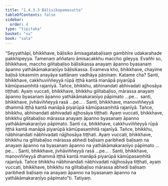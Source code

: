 ```yaml
---
title: "1.4.3.3 Bāḷisikopamasutta"
tableOfContents: false
sidebar:
  order: 4
type: "tipitaka"
basket: "su"
book: "sala"
---
```



<DynamicBreadcrumb />

<Division number="230" book="sala">

<Paragraph number="933" book="sala">
“Seyyathāpi, bhikkhave, bāḷisiko āmisagatabaḷisaṃ gambhīre udakarahade pakkhipeyya. Tamenaṃ aññataro āmisacakkhu maccho gileyya. Evañhi so, bhikkhave, maccho gilitabaḷiso bāḷisikassa anayaṃ āpanno byasanaṃ āpanno yathākāmakaraṇīyo bāḷisikassa.
</Paragraph>

<Paragraph number="934" book="sala">
Evameva kho, bhikkhave, chayime baḷisā lokasmiṃ anayāya sattānaṃ vadhāya pāṇinaṃ. Katame cha? Santi, bhikkhave, cakkhuviññeyyā rūpā iṭṭhā kantā manāpā piyarūpā kāmūpasaṃhitā rajanīyā. Tañce, bhikkhu, abhinandati abhivadati ajjhosāya tiṭṭhati. Ayaṃ vuccati, bhikkhave, bhikkhu gilitabaḷiso, mārassa anayaṃ āpanno byasanaṃ āpanno yathākāmakaraṇīyo pāpimato …pe…  santi, bhikkhave, jivhāviññeyyā rasā …pe… .
</Paragraph>

<Paragraph number="935" book="sala">
Santi, bhikkhave, manoviññeyyā dhammā iṭṭhā kantā manāpā piyarūpā kāmūpasaṃhitā rajanīyā. Tañce, bhikkhu, abhinandati abhivadati ajjhosāya tiṭṭhati. Ayaṃ vuccati, bhikkhave, bhikkhu gilitabaḷiso mārassa anayaṃ āpanno byasanaṃ āpanno yathākāmakaraṇīyo pāpimato.
</Paragraph>

<Paragraph number="936" book="sala">
Santi ca, bhikkhave, cakkhuviññeyyā rūpā iṭṭhā kantā manāpā piyarūpā kāmūpasaṃhitā rajanīyā. Tañce, bhikkhu, nābhinandati nābhivadati nājjhosāya tiṭṭhati. Ayaṃ vuccati, bhikkhave, bhikkhu na gilitabaḷiso mārassa abhedi baḷisaṃ paribhedi baḷisaṃ na anayaṃ āpanno na byasanaṃ āpanno na yathākāmakaraṇīyo pāpimato …pe… .
</Paragraph>

<Paragraph number="937" book="sala">
Santi, bhikkhave, jivhāviññeyyā rasā …pe… . Santi, bhikkhave, manoviññeyyā dhammā iṭṭhā kantā manāpā piyarūpā kāmūpasaṃhitā rajanīyā. Tañce bhikkhu nābhinandati nābhivadati nājjhosāya tiṭṭhati, ayaṃ vuccati, bhikkhave, bhikkhu na gilitabaḷiso mārassa abhedi baḷisaṃ paribhedi baḷisaṃ na anayaṃ āpanno na byasanaṃ āpanno na yathākāmakaraṇīyo pāpimato”ti.

</Paragraph>
</Division>

<Paragraph number="938" type="center" book="sala">
Tatiyaṃ.
</Paragraph>